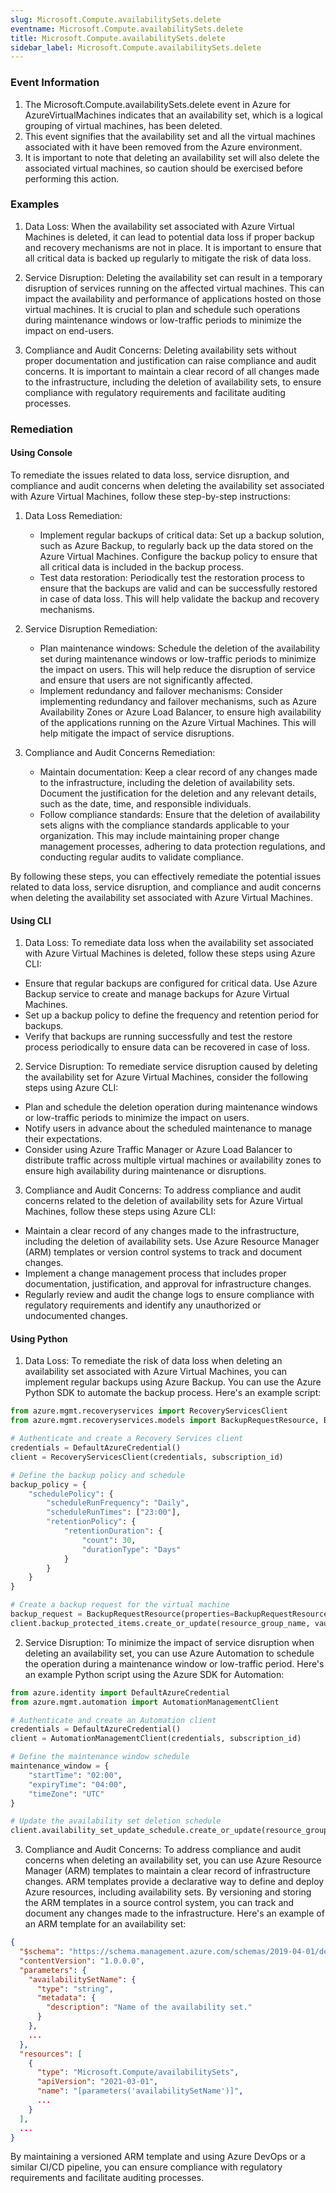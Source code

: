 ```yaml
--- 
slug: Microsoft.Compute.availabilitySets.delete
eventname: Microsoft.Compute.availabilitySets.delete
title: Microsoft.Compute.availabilitySets.delete
sidebar_label: Microsoft.Compute.availabilitySets.delete
---
```

                       
### Event Information

1. The Microsoft.Compute.availabilitySets.delete event in Azure for AzureVirtualMachines indicates that an availability set, which is a logical grouping of virtual machines, has been deleted.
2. This event signifies that the availability set and all the virtual machines associated with it have been removed from the Azure environment.
3. It is important to note that deleting an availability set will also delete the associated virtual machines, so caution should be exercised before performing this action.


### Examples

1. Data Loss: When the availability set associated with Azure Virtual Machines is deleted, it can lead to potential data loss if proper backup and recovery mechanisms are not in place. It is important to ensure that all critical data is backed up regularly to mitigate the risk of data loss.

2. Service Disruption: Deleting the availability set can result in a temporary disruption of services running on the affected virtual machines. This can impact the availability and performance of applications hosted on those virtual machines. It is crucial to plan and schedule such operations during maintenance windows or low-traffic periods to minimize the impact on end-users.

3. Compliance and Audit Concerns: Deleting availability sets without proper documentation and justification can raise compliance and audit concerns. It is important to maintain a clear record of all changes made to the infrastructure, including the deletion of availability sets, to ensure compliance with regulatory requirements and facilitate auditing processes.

### Remediation

#### Using Console

To remediate the issues related to data loss, service disruption, and compliance and audit concerns when deleting the availability set associated with Azure Virtual Machines, follow these step-by-step instructions:

1. Data Loss Remediation:
   - Implement regular backups of critical data: Set up a backup solution, such as Azure Backup, to regularly back up the data stored on the Azure Virtual Machines. Configure the backup policy to ensure that all critical data is included in the backup process.
   - Test data restoration: Periodically test the restoration process to ensure that the backups are valid and can be successfully restored in case of data loss. This will help validate the backup and recovery mechanisms.

2. Service Disruption Remediation:
   - Plan maintenance windows: Schedule the deletion of the availability set during maintenance windows or low-traffic periods to minimize the impact on users. This will help reduce the disruption of service and ensure that users are not significantly affected.
   - Implement redundancy and failover mechanisms: Consider implementing redundancy and failover mechanisms, such as Azure Availability Zones or Azure Load Balancer, to ensure high availability of the applications running on the Azure Virtual Machines. This will help mitigate the impact of service disruptions.

3. Compliance and Audit Concerns Remediation:
   - Maintain documentation: Keep a clear record of any changes made to the infrastructure, including the deletion of availability sets. Document the justification for the deletion and any relevant details, such as the date, time, and responsible individuals.
   - Follow compliance standards: Ensure that the deletion of availability sets aligns with the compliance standards applicable to your organization. This may include maintaining proper change management processes, adhering to data protection regulations, and conducting regular audits to validate compliance.

By following these steps, you can effectively remediate the potential issues related to data loss, service disruption, and compliance and audit concerns when deleting the availability set associated with Azure Virtual Machines.

#### Using CLI

1. Data Loss: To remediate data loss when the availability set associated with Azure Virtual Machines is deleted, follow these steps using Azure CLI:

- Ensure that regular backups are configured for critical data. Use Azure Backup service to create and manage backups for Azure Virtual Machines.
- Set up a backup policy to define the frequency and retention period for backups.
- Verify that backups are running successfully and test the restore process periodically to ensure data can be recovered in case of loss.

2. Service Disruption: To remediate service disruption caused by deleting the availability set for Azure Virtual Machines, consider the following steps using Azure CLI:

- Plan and schedule the deletion operation during maintenance windows or low-traffic periods to minimize the impact on users.
- Notify users in advance about the scheduled maintenance to manage their expectations.
- Consider using Azure Traffic Manager or Azure Load Balancer to distribute traffic across multiple virtual machines or availability zones to ensure high availability during maintenance or disruptions.

3. Compliance and Audit Concerns: To address compliance and audit concerns related to the deletion of availability sets for Azure Virtual Machines, follow these steps using Azure CLI:

- Maintain a clear record of any changes made to the infrastructure, including the deletion of availability sets. Use Azure Resource Manager (ARM) templates or version control systems to track and document changes.
- Implement a change management process that includes proper documentation, justification, and approval for infrastructure changes.
- Regularly review and audit the change logs to ensure compliance with regulatory requirements and identify any unauthorized or undocumented changes.

#### Using Python

1. Data Loss: To remediate the risk of data loss when deleting an availability set associated with Azure Virtual Machines, you can implement regular backups using Azure Backup. You can use the Azure Python SDK to automate the backup process. Here's an example script:

```python
from azure.mgmt.recoveryservices import RecoveryServicesClient
from azure.mgmt.recoveryservices.models import BackupRequestResource, BackupRequestResourceProperties

# Authenticate and create a Recovery Services client
credentials = DefaultAzureCredential()
client = RecoveryServicesClient(credentials, subscription_id)

# Define the backup policy and schedule
backup_policy = {
    "schedulePolicy": {
        "scheduleRunFrequency": "Daily",
        "scheduleRunTimes": ["23:00"],
        "retentionPolicy": {
            "retentionDuration": {
                "count": 30,
                "durationType": "Days"
            }
        }
    }
}

# Create a backup request for the virtual machine
backup_request = BackupRequestResource(properties=BackupRequestResourceProperties(policy=backup_policy))
client.backup_protected_items.create_or_update(resource_group_name, vault_name, fabric_name, container_name, protected_item_name, backup_request)
```

2. Service Disruption: To minimize the impact of service disruption when deleting an availability set, you can use Azure Automation to schedule the operation during a maintenance window or low-traffic period. Here's an example Python script using the Azure SDK for Automation:

```python
from azure.identity import DefaultAzureCredential
from azure.mgmt.automation import AutomationManagementClient

# Authenticate and create an Automation client
credentials = DefaultAzureCredential()
client = AutomationManagementClient(credentials, subscription_id)

# Define the maintenance window schedule
maintenance_window = {
    "startTime": "02:00",
    "expiryTime": "04:00",
    "timeZone": "UTC"
}

# Update the availability set deletion schedule
client.availability_set_update_schedule.create_or_update(resource_group_name, automation_account_name, availability_set_name, maintenance_window)
```

3. Compliance and Audit Concerns: To address compliance and audit concerns when deleting an availability set, you can use Azure Resource Manager (ARM) templates to maintain a clear record of infrastructure changes. ARM templates provide a declarative way to define and deploy Azure resources, including availability sets. By versioning and storing the ARM templates in a source control system, you can track and document any changes made to the infrastructure. Here's an example of an ARM template for an availability set:

```json
{
  "$schema": "https://schema.management.azure.com/schemas/2019-04-01/deploymentTemplate.json#",
  "contentVersion": "1.0.0.0",
  "parameters": {
    "availabilitySetName": {
      "type": "string",
      "metadata": {
        "description": "Name of the availability set."
      }
    },
    ...
  },
  "resources": [
    {
      "type": "Microsoft.Compute/availabilitySets",
      "apiVersion": "2021-03-01",
      "name": "[parameters('availabilitySetName')]",
      ...
    }
  ],
  ...
}
```

By maintaining a versioned ARM template and using Azure DevOps or a similar CI/CD pipeline, you can ensure compliance with regulatory requirements and facilitate auditing processes.


 